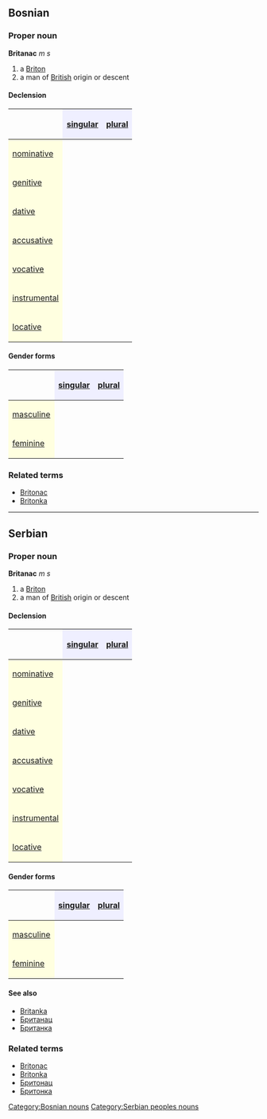 ==Bosnian==
===Proper noun===
'''Britanac''' ''m s''
#a [[Briton]]
#a man of [[British]] origin or descent
====Declension====
{| border="1" cellpadding="4" cellspacing="0"
!
! style="background-color: #EFEFFF" align="center"|[[singular]]
! style="background-color: #EFEFFF" align="center"|[[plural]]
|-
! style="background-color: #FFFFE0" align="left"|[[nominative case|nominative]]
| align="center"|{{Unicode|Britanac}}
| align="center"|{{Unicode|Britanci}}
|-
! style="background-color: #FFFFE0" align="left"|[[genitive case|genitive]]
| align="center"|{{Unicode|Britanca}}
| align="center"|{{Unicode|Britanaca}}
|-
! style="background-color: #FFFFE0" align="left"|[[dative case|dative]]
| align="center"|{{Unicode|Britancu}}
| align="center"|{{Unicode|Britancima}}
|-
! style="background-color: #FFFFE0" align="left"|[[accusative case|accusative]]
| align="center"|{{Unicode|Britanca}}
| align="center"|{{Unicode|Britance}}
|-
! style="background-color: #FFFFE0" align="left"|[[vocative case|vocative]]
| align="center"|{{Unicode|Britanac}}
| align="center"|{{Unicode|Britanci}}
|-
! style="background-color: #FFFFE0" align="left"|[[instrumental case|instrumental]]
| align="center"|{{Unicode|Britancem}}
| align="center"|{{Unicode|Britancima}}
|-
! style="background-color: #FFFFE0" align="left"|[[locative case|locative]]
| align="center"|{{Unicode|Britancu}}
| align="center"|{{Unicode|Britancima}}
|}
====Gender forms====
{| border="1" cellpadding="4" cellspacing="0"
!
! style="background-color: #EFEFFF" align="center"|[[singular]]
! style="background-color: #EFEFFF" align="center"|[[plural]]
|-
! style="background-color: #FFFFE0" align="left"|[[masculine]]
| align="center"|{{Unicode|Britanac}}
| align="center"|{{Unicode|Britanci}}
|-
! style="background-color: #FFFFE0" align="left"|[[feminine]]
| align="center"|{{Unicode|Britanka}}
| align="center"|{{Unicode|Britanke}}
|}
===Related terms===
*[[Britonac]]
*[[Britonka]]
[[Category:Bosnian nouns]]
----
==Serbian==
===Proper noun===
'''Britanac''' ''m s''
#a [[Briton]]
#a man of [[British]] origin or descent
====Declension====
{| border="1" cellpadding="4" cellspacing="0"
!
! style="background-color: #EFEFFF" align="center"|[[singular]]
! style="background-color: #EFEFFF" align="center"|[[plural]]
|-
! style="background-color: #FFFFE0" align="left"|[[nominative case|nominative]]
| align="center"|{{Unicode|Britanac}}
| align="center"|{{Unicode|Britanci}}
|-
! style="background-color: #FFFFE0" align="left"|[[genitive case|genitive]]
| align="center"|{{Unicode|Britanca}}
| align="center"|{{Unicode|Britanaca}}
|-
! style="background-color: #FFFFE0" align="left"|[[dative case|dative]]
| align="center"|{{Unicode|Britancu}}
| align="center"|{{Unicode|Britancima}}
|-
! style="background-color: #FFFFE0" align="left"|[[accusative case|accusative]]
| align="center"|{{Unicode|Britanca}}
| align="center"|{{Unicode|Britance}}
|-
! style="background-color: #FFFFE0" align="left"|[[vocative case|vocative]]
| align="center"|{{Unicode|Britanac}}
| align="center"|{{Unicode|Britanci}}
|-
! style="background-color: #FFFFE0" align="left"|[[instrumental case|instrumental]]
| align="center"|{{Unicode|Britancem}}
| align="center"|{{Unicode|Britancima}}
|-
! style="background-color: #FFFFE0" align="left"|[[locative case|locative]]
| align="center"|{{Unicode|Britancu}}
| align="center"|{{Unicode|Britancima}}
|}
====Gender forms====
{| border="1" cellpadding="4" cellspacing="0"
!
! style="background-color: #EFEFFF" align="center"|[[singular]]
! style="background-color: #EFEFFF" align="center"|[[plural]]
|-
! style="background-color: #FFFFE0" align="left"|[[masculine]]
| align="center"|{{Unicode|Britanac}}
| align="center"|{{Unicode|Britanci}}
|-
! style="background-color: #FFFFE0" align="left"|[[feminine]]
| align="center"|{{Unicode|Britanka}}
| align="center"|{{Unicode|Britanke}}
|}
====See also====
*[[Britanka]]
*[[Британац]]
*[[Британка]]
===Related terms===
*[[Britonac]]
*[[Britonka]]
*[[Бритонац]]
*[[Бритонка]]
[[Category:Serbian peoples nouns]]
